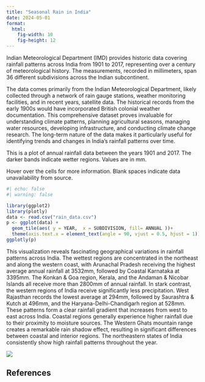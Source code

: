 ```yaml
---
title: "Seasonal Rain in India"
date: 2024-05-01
format: 
  html:
    fig-width: 10
    fig-height: 12
---
```


Indian Meteorological Department (IMD) provides historic data covering rainfall patterns across India from 1901 to 2017, representing over a century of meteorological history. The measurements, recorded in millimeters, span 36 different subdivisions across the Indian subcontinent.

The data comes primarily from the Indian Meteorological Department, likely collected through a network of rain gauge stations, weather monitoring facilities, and in recent years, satellite data. The historical records from the early 1900s would have incorporated British colonial weather documentation. This comprehensive dataset proves invaluable for understanding climate patterns, planning agricultural seasons, managing water resources, developing infrastructure, and conducting climate change research. The long-term nature of the data makes it particularly useful for identifying trends and changes in India's rainfall patterns over time.

This is a plot of annual rainfall data between the years 1901 and 2017. The darker bands indicate wetter regions. Values are in mm.

Hover over the cells for more information. Blank spaces indicate data unavailability from source.

```r
#| echo: false
#| warning: false

library(ggplot2)
library(plotly)
data <- read.csv("rain_data.csv")
p <- ggplot(data) + 
  geom_tile(aes( y = YEAR,  x = SUBDIVISION, fill= ANNUAL ))+
  theme(axis.text.x = element_text(angle = 90, vjust = 0.5, hjust = 1)) 
ggplotly(p)
```

This visualization reveals fascinating geographical variations in rainfall patterns across India. The wettest regions are concentrated in the northeast and along the western coast, with Arunachal Pradesh receiving the highest average annual rainfall at 3532mm, followed by Coastal Karnataka at 3395mm. The Konkan & Goa region, Kerala, and the Andaman & Nicobar Islands all receive more than 2800mm of annual rainfall. In stark contrast, the western regions of India receive significantly less precipitation. West Rajasthan records the lowest average at 294mm, followed by Saurashtra & Kutch at 496mm, and the Haryana-Delhi-Chandigarh region at 528mm. These patterns form a clear rainfall gradient that increases from west to east across India. Coastal regions generally experience higher rainfall due to their proximity to moisture sources. The Western Ghats mountain range creates a remarkable rain shadow effect, resulting in significant differences between coastal and interior regions. The northeastern states of India consistently show high rainfall patterns throughout the year.

![](images/02_Rain@4x-01.jpg)

## References
